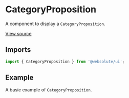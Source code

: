 
<Meta
  title="Sections / CategoryProposition"
  component={CategoryProposition}
/>

# CategoryProposition

A component to display a `CategoryProposition`.

[View source](https://github.com/actarian/turbo-mono/tree/main/packages/ui/src/sections/category-proposition)

## Imports

```js
import { CategoryProposition } from '@websolute/ui';
```

## Example

A basic example of `CategoryProposition`.

<Canvas>
  <Story name="CategoryProposition">
    <CategoryProposition item={CategoryPropositionDefaults.item} />
  </Story>
</Canvas>
